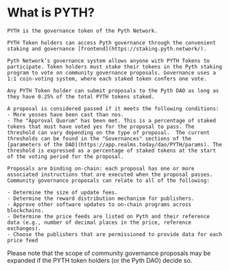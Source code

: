 # What is PYTH?

    PYTH is the governance token of the Pyth Network.

    PYTH Token holders can access Pyth governance through the convenient staking and governance [frontend](https://staking.pyth.network/).

    Pyth Network’s governance system allows anyone with PYTH Tokens to participate. Token holders must stake their tokens in the Pyth staking program to vote on community governance proposals. Governance uses a 1:1 coin-voting system, where each staked token confers one vote.

    Any PYTH Token holder can submit proposals to the Pyth DAO as long as they have 0.25% of the total PYTH tokens staked.

    A proposal is considered passed if it meets the following conditions:
    - More yesses have been cast than nos.
    - The "Approval Quorum" has been met. This is a percentage of staked tokens that must have voted yes for the proposal to pass. The threshold can vary depending on the type of proposal.  The current thresholds can be found in the "Governances" sections of the [parameters of the DAO](https://app.realms.today/dao/PYTH/params). The threshold is expressed as a percentage of staked tokens at the start of the voting period for the proposal.

    Proposals are binding on-chain: each proposal has one or more associated instructions that are executed when the proposal passes. Community governance proposals can relate to all of the following:

    - Determine the size of update fees.
    - Determine the reward distribution mechanism for publishers.
    - Approve other software updates to on-chain programs across blockchains.
    - Determine the price feeds are listed on Pyth and their reference data (e.g., number of decimal places in the price, reference exchanges).
    - Choose the publishers that are permissioned to provide data for each price feed

Please note that the scope of community governance proposals may be expanded if the PYTH token holders (or the Pyth DAO) decide so.
